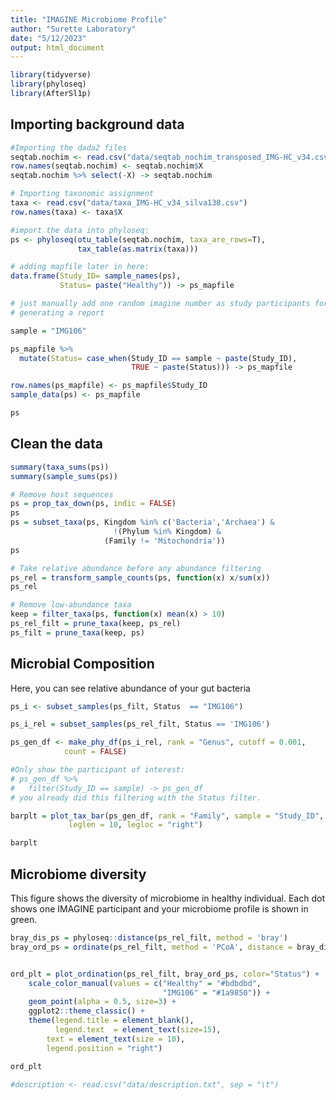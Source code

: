 ```yaml
---
title: "IMAGINE Microbiome Profile"
author: "Surette Laboratory"
date: "5/12/2023"
output: html_document
---
```


```r

library(tidyverse)
library(phyloseq)
library(AfterSl1p)


```

## Importing background data

```r

#Importing the dada2 files
seqtab.nochim <- read.csv("data/seqtab_nochim_transposed_IMG-HC_v34.csv")
row.names(seqtab.nochim) <- seqtab.nochim$X
seqtab.nochim %>% select(-X) -> seqtab.nochim

# Importing taxonomic assignment
taxa <- read.csv("data/taxa_IMG-HC_v34_silva138.csv")
row.names(taxa) <- taxa$X

#import the data into phyloseq:
ps <- phyloseq(otu_table(seqtab.nochim, taxa_are_rows=T), 
               tax_table(as.matrix(taxa)))

# adding mapfile later in here:
data.frame(Study_ID= sample_names(ps),
           Status= paste("Healthy")) -> ps_mapfile

# just manually add one random imagine number as study participants for
# generating a report

sample = "IMG106"

ps_mapfile %>%
  mutate(Status= case_when(Study_ID == sample ~ paste(Study_ID),
                           TRUE ~ paste(Status))) -> ps_mapfile

row.names(ps_mapfile) <- ps_mapfile$Study_ID
sample_data(ps) <- ps_mapfile

ps
```

## Clean the data
```r
summary(taxa_sums(ps))
summary(sample_sums(ps))

# Remove host sequences
ps = prop_tax_down(ps, indic = FALSE)
ps
ps = subset_taxa(ps, Kingdom %in% c('Bacteria','Archaea') &
                       !(Phylum %in% Kingdom) & 
                     (Family != 'Mitochondria'))
ps

# Take relative abundance before any abundance filtering
ps_rel = transform_sample_counts(ps, function(x) x/sum(x))
ps_rel

# Remove low-abundance taxa
keep = filter_taxa(ps, function(x) mean(x) > 10)
ps_rel_filt = prune_taxa(keep, ps_rel)
ps_filt = prune_taxa(keep, ps)
```

## Microbial Composition

Here, you can see relative abundance of your gut bacteria
```r

ps_i <- subset_samples(ps_filt, Status  == "IMG106")

ps_i_rel = subset_samples(ps_rel_filt, Status == 'IMG106')

ps_gen_df <- make_phy_df(ps_i_rel, rank = "Genus", cutoff = 0.001, 
            count = FALSE)

#Only show the participant of interest:
# ps_gen_df %>% 
#   filter(Study_ID == sample) -> ps_gen_df
# you already did this filtering with the Status filter.

barplt = plot_tax_bar(ps_gen_df, rank = "Family", sample = "Study_ID", 
             leglen = 10, legloc = "right") 

barplt


```


## Microbiome diversity

This figure shows the diversity of microbiome in healthy individual. Each dot
shows one IMAGINE participant and your microbiome profile is shown in green.

```r

bray_dis_ps = phyloseq::distance(ps_rel_filt, method = 'bray')
bray_ord_ps = ordinate(ps_rel_filt, method = 'PCoA', distance = bray_dis_ps)


ord_plt = plot_ordination(ps_rel_filt, bray_ord_ps, color="Status") +
    scale_color_manual(values = c("Healthy" = "#bdbdbd",
                                  "IMG106" = "#1a9850")) +
    geom_point(alpha = 0.5, size=3) +
    ggplot2::theme_classic() +
    theme(legend.title = element_blank(),
          legend.text  = element_text(size=15),
        text = element_text(size = 10),
        legend.position = "right")

ord_plt
```


```r


#description <- read.csv("data/description.txt", sep = "\t")


```


